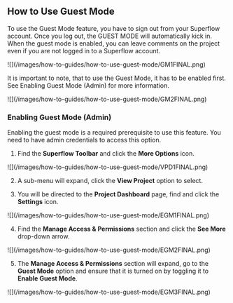 ## How to Use Guest Mode

To use the Guest Mode feature, you have to sign out from your Superflow account. Once you log out, the GUEST MODE will automatically kick in. When the guest mode is enabled, you can leave comments on the project even if you are not logged in to a Superflow account.

<Frame>
![](/images/how-to-guides/how-to-use-guest-mode/GM1FINAL.png)
</Frame>

It is important to note, that to use the Guest Mode, it has to be enabled first. See Enabling Guest Mode (Admin) for more information.

<Frame>
![](/images/how-to-guides/how-to-use-guest-mode/GM2FINAL.png)
</Frame>

### Enabling Guest Mode (Admin)

Enabling the guest mode is a required prerequisite to use this feature. You need to have admin credentials to access this option.

1. Find the **Superflow Toolbar** and click the **More Options** icon.

<Frame>
![](/images/how-to-guides/how-to-use-guest-mode/VPD1FINAL.png)
</Frame>

2. A sub-menu will expand, click the **View Project** option to select.

3. You will be directed to the **Project Dashboard** page, find and click the **Settings** icon.

<Frame>
![](/images/how-to-guides/how-to-use-guest-mode/EGM1FINAL.png)
</Frame>

4. Find the **Manage Access & Permissions** section and click the **See More** drop-down arrow.

<Frame>
![](/images/how-to-guides/how-to-use-guest-mode/EGM2FINAL.png)
</Frame>

5. The **Manage Access & Permissions** section will expand, go to the **Guest Mode** option and ensure that it is turned on by toggling it to **Enable Guest Mode**.

<Frame>
![](/images/how-to-guides/how-to-use-guest-mode/EGM3FINAL.png)
</Frame>


